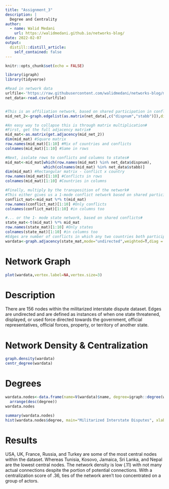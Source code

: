 ```yaml
---
title: "Assignment_3"
description: |
  Degree and Centrality
author:
  - name: Walid Medani
    url: https://walidmedani.github.io/networks-blog/
date: 2022-02-07
output:
  distill::distill_article:
    self_contained: false
---
```



```r
knitr::opts_chunk$set(echo = FALSE)
```

```r
library(igraph)
library(tidyverse)
```

```r
#Read in network data
urlfile<-'https://raw.githubusercontent.com/walidmedani/networks-blog/main/MIDIP5.csv'
net_data<-read.csv(urlfile)


#This is an affiliation network, based on shared participation in conflicts#
mid_net_2<-graph.edgelist(as.matrix(net_data[,c("dispnum","stabb")]),directed=F)

#An easy way to collapse this is through matrix multiplication#
#First, get the full adjacency matrix#
mid_mat<-as.matrix(get.adjacency(mid_net_2))
dim(mid_mat) #Square matrix
row.names(mid_mat)[1:10] #Mix of countries and conflicts
colnames(mid_mat)[1:10] #Same in rows

#Next, isolate rows to conflicts and columns to states#
mid_mat<-mid_mat[which(row.names(mid_mat) %in% net_data$dispnum),
                 which(colnames(mid_mat) %in% net_data$stabb)]
dim(mid_mat) #Rectangular matrix - conflict x country
row.names(mid_mat)[1:10] #Conflicts in rows
colnames(mid_mat)[1:10] #Countries in columns

#Finally, multiply by the transposition of the network#
#This either gives us a 1-mode conflict network based on shared participants...#
conflict_mat<-mid_mat %*% t(mid_mat)
row.names(conflict_mat)[1:10] #Only conflicts
colnames(conflict_mat)[1:10] #in columns too

#... or the 1- mode state network, based on shared conflicts#
state_mat<-t(mid_mat) %*% mid_mat
row.names(state_mat)[1:10] #Only states
colnames(state_mat)[1:10] #in columns too
#Edges are number of conflicts in which any two countries both participated#
wardata<-graph.adjacency(state_mat,mode="undirected",weighted=T,diag = F)
```
# Network Graph
```r
plot(wardata,vertex.label=NA,vertex.size=3)
```
# Description
There are 156 nodes within the militarized interstate dispute dataset. Edges are undirected and are defined as instances of when one state threatened, displayed, or used force directed towards the government, official representatives, official forces, property, or territory of another state.

# Network Density & Centralization
```r
graph.density(wardata)
centr_degree(wardata)
```
# Degrees
```r
wardata.nodes<-data.frame(name=V(wardata)$name, degree=igraph::degree(wardata)) %>%
  arrange(desc(degree))
wardata.nodes

summary(wardata.nodes)
hist(wardata.nodes$degree, main="Militarized Interstate Disputes", xlab = "")
```

# Results
USA, UK, France, Russia, and Turkey are some of the most central nodes within the dataset. Whereas Tunisia, Kosovo, Jamaica, Sri Lanka, and Nepal are the lowest central nodes. The network density is low (.11) with not many actual connections despite the portion of potential connections. With a centralization score of .36, ties of the network aren't too concentrated on a group of actors.

